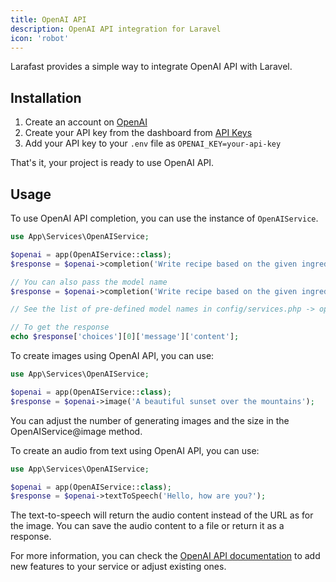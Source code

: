 ```yaml
---
title: OpenAI API
description: OpenAI API integration for Laravel
icon: 'robot'
---
```


Larafast provides a simple way to integrate OpenAI API with Laravel.

## Installation

1. Create an account on [OpenAI](https://platform.openai.com/signup)
2. Create your API key from the dashboard from [API Keys](https://platform.openai.com/api-keys)
3. Add your API key to your `.env` file as `OPENAI_KEY=your-api-key`

That's it, your project is ready to use OpenAI API.

## Usage

To use OpenAI API completion, you can use the instance of `OpenAIService`.

```php
use App\Services\OpenAIService;

$openai = app(OpenAIService::class);
$response = $openai->completion('Write recipe based on the given ingredients: 1 cup of flour, 2 eggs, 1 cup of sugar');

// You can also pass the model name
$response = $openai->completion('Write recipe based on the given ingredients: 1 cup of flour, 2 eggs, 1 cup of sugar', 'davinci');

// See the list of pre-defined model names in config/services.php -> openai.models

// To get the response
echo $response['choices'][0]['message']['content'];
```

To create images using OpenAI API, you can use:

```php
use App\Services\OpenAIService;

$openai = app(OpenAIService::class);
$response = $openai->image('A beautiful sunset over the mountains');
```

You can adjust the number of generating images and the size in the OpenAIService@image method.

To create an audio from text using OpenAI API, you can use:

```php
use App\Services\OpenAIService;

$openai = app(OpenAIService::class);
$response = $openai->textToSpeech('Hello, how are you?');
```

<Warning>
    The text-to-speech will return the audio content instead of the URL as for the image. You can save the audio content to a file or return it as a response.
</Warning>

For more information, you can check the [OpenAI API documentation](https://platform.openai.com/docs/overview) to add new features to your service or adjust existing ones.
